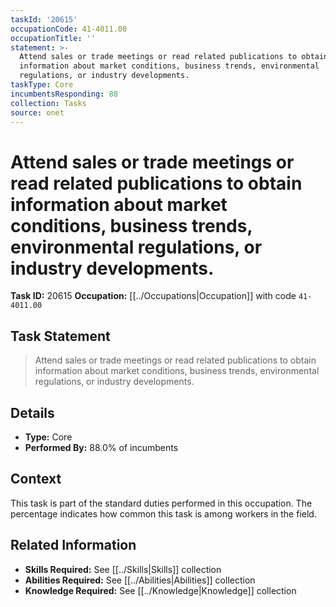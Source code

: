 ```yaml
---
taskId: '20615'
occupationCode: 41-4011.00
occupationTitle: ''
statement: >-
  Attend sales or trade meetings or read related publications to obtain
  information about market conditions, business trends, environmental
  regulations, or industry developments.
taskType: Core
incumbentsResponding: 88
collection: Tasks
source: onet
---
```

# Attend sales or trade meetings or read related publications to obtain information about market conditions, business trends, environmental regulations, or industry developments.

**Task ID:** 20615
**Occupation:** [[../Occupations|Occupation]] with code `41-4011.00`

## Task Statement

> Attend sales or trade meetings or read related publications to obtain information about market conditions, business trends, environmental regulations, or industry developments.

## Details

- **Type:** Core
- **Performed By:** 88.0% of incumbents

## Context

This task is part of the standard duties performed in this occupation. The percentage indicates how common this task is among workers in the field.

## Related Information

- **Skills Required:** See [[../Skills|Skills]] collection
- **Abilities Required:** See [[../Abilities|Abilities]] collection
- **Knowledge Required:** See [[../Knowledge|Knowledge]] collection
